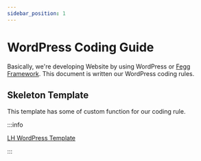 ```yaml
---
sidebar_position: 1
---
```


# WordPress Coding Guide

Basically, we're developing Website by using WordPress or [Fegg Framework](/docs/fegg). This document is written our WordPress coding rules.

## Skeleton Template

This template has some of custom function for our coding rule.

:::info

[LH WordPress Template](https://github.com/lionheart-group/wordpress-template)

:::
